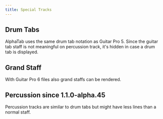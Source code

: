 ```yaml
---
title: Special Tracks
---
```



## Drum Tabs
AlphaTab uses the same drum tab notation as Guitar Pro 5. Since the guitar tab staff is not meaningful on 
percussion track, it's hidden in case a drum tab is displayed.
<AlphaTab file="/files/features/Drums.gp5" />

## Grand Staff
With Guitar Pro 6 files also grand staffs can be rendered.
<AlphaTab file="/files/features/Piano.gpx" />

## Percussion <span class="badge badge--info badge--header">since 1.1.0-alpha.45</span>

Percussion tracks are similar to drum tabs but might have less lines than a normal staff. 
<AlphaTab file="/files/features/Percussion.gp" tracks="all" />